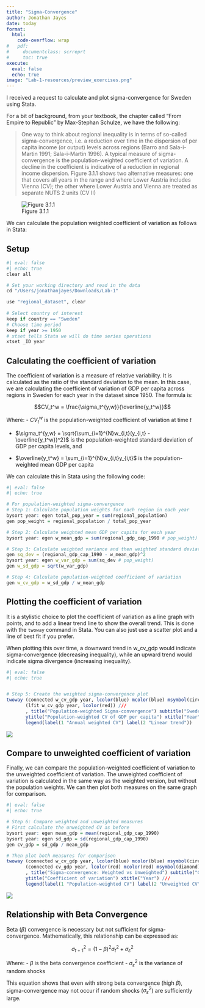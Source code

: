 ```yaml
---
title: "Sigma-Convergence"
author: Jonathan Jayes
date: today
format:
  html:
    code-overflow: wrap
#   pdf:
#     documentclass: scrreprt
#     toc: true
execute: 
  eval: false
  echo: true
image: "Lab-1-resources/preview_exercises.png"
---
```


I received a request to calculate and plot sigma-convergence for Sweden using Stata.

For a bit of background, from your textbook, the chapter called "From Empire to Republic" by Max-Stephan Schulze, we have the following:

> One way to think about regional inequality is in terms of so-called sigma-convergence, i.e. a reduction over time in the dispersion of per capita income (or output) levels across regions (Barro and Sala-i-Martin 1991; Sala-i-Martin 1996). A typical measure of sigma-convergence is the population-weighted coefficient of variation. A decline in the coefficient is indicative of a reduction in regional income dispersion. Figure 3.1.1 shows two alternative measures: one that covers all years in the range and where Lower Austria includes Vienna (CV); the other where Lower Austria and Vienna are treated as separate NUTS 2 units (CV II)

![Figure 3.1.1](Lab-2-resources/sigma-1.png)

We can calculate the population weighted coefficient of variation as follows in Stata:

## Setup

```r
#| eval: false
#| echo: true
clear all

# Set your working directory and read in the data
cd "/Users/jonathanjayes/Downloads/Lab-1"

use "regional_dataset", clear
 
# Select country of interest
keep if country == "Sweden"
# Choose time period
keep if year >= 1950
# xtset tells Stata we will do time series operations
xtset _ID year


```


## Calculating the coefficient of variation

The coefficient of variation is a measure of relative variability. It is calculated as the ratio of the standard deviation to the mean. In this case, we are calculating the coefficient of variation of GDP per capita across regions in Sweden for each year in the dataset since 1950. The formula is:

$$CV_t^w = \frac{\sigma_t^{y,w}}{\overline{y_t^w}}$$

Where:
- $CV_t^w$ is the population-weighted coefficient of variation at time $t$

- $\sigma_t^{y,w} = \sqrt{\sum_{i=1}^{N}w_{i,t}(y_{i,t} - \overline{y_t^w})^2}$ is the population-weighted standard deviation of GDP per capita levels, and

- $\overline{y_t^w} = \sum_{i=1}^{N}w_{i,t}y_{i,t}$ is the population-weighted mean GDP per capita

We can calculate this in Stata using the following code:

```r
#| eval: false
#| echo: true

# For population-weighted sigma-convergence
# Step 1: Calculate population weights for each region in each year
bysort year: egen total_pop_year = sum(regional_population)
gen pop_weight = regional_population / total_pop_year

# Step 2: Calculate weighted mean GDP per capita for each year
bysort year: egen w_mean_gdp = sum(regional_gdp_cap_1990 # pop_weight)

# Step 3: Calculate weighted variance and then weighted standard deviation
gen sq_dev = (regional_gdp_cap_1990 - w_mean_gdp)^2
bysort year: egen w_var_gdp = sum(sq_dev # pop_weight)
gen w_sd_gdp = sqrt(w_var_gdp)

# Step 4: Calculate population-weighted coefficient of variation
gen w_cv_gdp = w_sd_gdp / w_mean_gdp

```

## Plotting the coefficient of variation

It is a stylistic choice to plot the coefficient of variation as a line graph with points, and to add a linear trend line to show the overall trend. This is done with the `twoway` command in Stata. You can also just use a scatter plot and a line of best fit if you prefer.

When plotting this over time, a downward trend in w_cv_gdp would indicate sigma-convergence (decreasing inequality), while an upward trend would indicate sigma divergence (increasing inequality).

```r
#| eval: false
#| echo: true


# Step 5: Create the weighted sigma-convergence plot
twoway (connected w_cv_gdp year, lcolor(blue) mcolor(blue) msymbol(circle)) ///
       (lfit w_cv_gdp year, lcolor(red)) ///
       , title("Population-weighted Sigma-convergence") subtitle("Sweden 1950 - 2015") ///
       ytitle("Population-weighted CV of GDP per capita") xtitle("Year") ///
       legend(label(1 "Annual weighted CV") label(2 "Linear trend"))

```

![](Lab-2-resources/sigma-2.png)

## Compare to unweighted coefficient of variation

Finally, we can compare the population-weighted coefficient of variation to the unweighted coefficient of variation. The unweighted coefficient of variation is calculated in the same way as the weighted version, but without the population weights. We can then plot both measures on the same graph for comparison.

```r
#| eval: false
#| echo: true

# Step 6: Compare weighted and unweighted measures
# First calculate the unweighted CV as before
bysort year: egen mean_gdp = mean(regional_gdp_cap_1990)
bysort year: egen sd_gdp = sd(regional_gdp_cap_1990)
gen cv_gdp = sd_gdp / mean_gdp

# Then plot both measures for comparison
twoway (connected w_cv_gdp year, lcolor(blue) mcolor(blue) msymbol(circle)) ///
       (connected cv_gdp year, lcolor(red) mcolor(red) msymbol(diamond)) ///
       , title("Sigma-convergence: Weighted vs Unweighted") subtitle("Germany 1950 - 2015") ///
       ytitle("Coefficient of variation") xtitle("Year") ///
       legend(label(1 "Population-weighted CV") label(2 "Unweighted CV"))
```


![](Lab-2-resources/sigma-3.png)


## Relationship with Beta Convergence

Beta ($\beta$) convergence is necessary but not sufficient for sigma-convergence. Mathematically, this relationship can be expressed as:

$$\sigma_{t+1}^2 = (1-\beta)^2\sigma_t^2 + \sigma_{\varepsilon}^2$$

Where:
- $\beta$ is the beta convergence coefficient
- $\sigma_{\varepsilon}^2$ is the variance of random shocks

This equation shows that even with strong beta convergence (high $\beta$), sigma-convergence may not occur if random shocks ($\sigma_{\varepsilon}^2$) are sufficiently large.